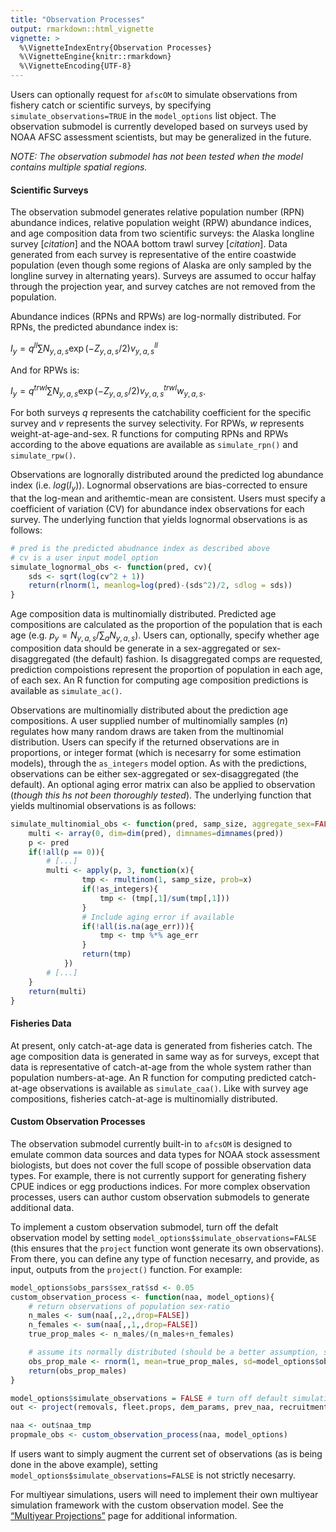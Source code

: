 ```yaml
---
title: "Observation Processes"
output: rmarkdown::html_vignette
vignette: >
  %\VignetteIndexEntry{Observation Processes}
  %\VignetteEngine{knitr::rmarkdown}
  %\VignetteEncoding{UTF-8}
---
```


Users can optionally request for `afscOM` to simulate observations from fishery catch or scientific surveys, by specifying `simulate_observations=TRUE` in the `model_options` list object. The observation submodel is currently developed based on surveys used by NOAA AFSC assessment scientists, but may be generalized in the future.

_NOTE: The observation submodel has not been tested when the model contains multiple spatial regions._

#### Scientific Surveys
The observation submodel generates relative population number (RPN) abundance indices, relative population weight (RPW) abundance indices, and age composition data from two scientific surveys: the Alaska longline survey [_citation_] and the NOAA bottom trawl survey [_citation_]. Data generated from each survey is representative of the entire coastwide population (even though some regions of Alaska are only sampled by the longline survey in alternating years). Surveys are assumed to occur halfay through the projection year, and survey catches are not removed from the population.

Abundance indices (RPNs and RPWs) are log-normally distributed. For RPNs, the predicted abundance index is: 

$I_y = q^{ll}\sum{N_{y,a,s}\exp{(-Z_{y,a,s}/2})v^{ll}_{y,a,s}}$ 

And for RPWs is:

$I_y = q^{trwl}\sum{N_{y,a,s}\exp{(-Z_{y,a,s}/2})v^{trwl}_{y,a,s}w_{y,a,s}}$.

For both surveys $q$ represents the catchability coefficient for the specific survey and $v$ represents the survey selectivity. For RPWs, $w$ represents weight-at-age-and-sex. R functions for computing RPNs and RPWs according to the above equations are available as `simulate_rpn()` and `simulate_rpw()`.

Observations are lognorally distributed around the predicted log abundance index (i.e. $log(I_y)$). Lognormal observations are bias-corrected to ensure that the log-mean and arithemtic-mean are consistent. Users must specify a coefficient of variation (CV) for abundance index observations for each survey. The underlying function that yields lognormal observations is as follows:

```r
# pred is the predicted abudnance index as described above
# cv is a user input model_option
simulate_lognormal_obs <- function(pred, cv){
    sds <- sqrt(log(cv^2 + 1))
    return(rlnorm(1, meanlog=log(pred)-(sds^2)/2, sdlog = sds))
}
```

Age composition data is multinomially distributed. Predicted age compositions are calculated as the proportion of the population that is each age (e.g. $p_y = N_{y,a,s}/\sum_a{N_{y,a,s}}$). Users can, optionally, specify whether age composition data should be generate in a sex-aggregated or sex-disaggregated (the default) fashion. Is disaggregated comps are requested, prediction compoistions represent the proportion of population in each age, of each sex. An R function for computing age composition predictions is available as `simulate_ac()`.

Observations are multinomially distributed about the prediction age compositions. A user supplied number of multinomially samples ($n$) regulates how many random draws are taken from the multinomial distribution. Users can specify if the returned observations are in proportions, or integer format (which is necesarry for some estimation models), through the `as_integers` model option. As with the predictions, observations can be either sex-aggregated or sex-disaggregated (the default). An optional aging error matrix can also be applied to observation (_though this hs not been thoroughly tested_). The underlying function that yields multinomial observations is as follows:

```r
simulate_multinomial_obs <- function(pred, samp_size, aggregate_sex=FALSE, as_integers=FALSE, age_err=NA){
    multi <- array(0, dim=dim(pred), dimnames=dimnames(pred))
    p <- pred
    if(!all(p == 0)){
        # [...]
        multi <- apply(p, 3, function(x){
                tmp <- rmultinom(1, samp_size, prob=x)
                if(!as_integers){
                    tmp <- (tmp[,1]/sum(tmp[,1]))
                }
                # Include aging error if available
                if(!all(is.na(age_err))){
                    tmp <- tmp %*% age_err
                }
                return(tmp)
            })
        # [...]
    }
    return(multi)
}
```

#### Fisheries Data
At present, only catch-at-age data is generated from fisheries catch. The age composition data is generated in same way as for surveys, except that data is representative of catch-at-age from the whole system rather than population numbers-at-age. An R function for computing predicted catch-at-age observations is available as `simulate_caa()`. Like with survey age compositions, fisheries catch-at-age is multinomially distributed.


#### Custom Observation Processes
The observation submodel currently built-in to `afcsOM` is designed to emulate common data sources and data types for NOAA stock assessment biologists, but does not cover the full scope of possible observation data types. For example, there is not currently support for generating fishery CPUE indices or egg productions indices. For more complex observation processes, users can author custom observation submodels to generate additional data. 

To implement a custom observation submodel, turn off the defalt observation model by setting `model_options$simulate_observations=FALSE` (this ensures that the `project` function wont generate its own observations). From there, you can define any type of function necesarry, and provide, as input, outputs from the `project()` function. For example:

```r
model_options$obs_pars$sex_rat$sd <- 0.05
custom_observation_process <- function(naa, model_options){
    # return observations of population sex-ratio 
    n_males <- sum(naa[,,2,,drop=FALSE])
    n_females <- sum(naa[,,1,,drop=FALSE]) 
    true_prop_males <- n_males/(n_males+n_females)

    # assume its normally distributed (should be a better assumption, since its a proportion)
    obs_prop_male <- rnorm(1, mean=true_prop_males, sd=model_options$obs_pars$sex_rat$sd)
    return(obs_prop_males)
}

model_options$simulate_observations = FALSE # turn off default simulations
out <- project(removals, fleet.props, dem_params, prev_naa, recruitment, options=model_options)

naa <- out$naa_tmp
propmale_obs <- custom_observation_process(naa, model_options)

```

If users want to simply augment the current set of observations (as is being done in the above example), setting `model_options$simulate_observations=FALSE` is not strictly necesarry.

For multiyear simulations, users will need to implement their own multiyear simulation framework with the custom observation model. See the ["Multiyear Projections"](multiyear_projections.html) page for additional information.
